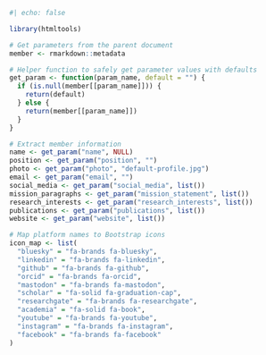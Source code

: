 ```r
#| echo: false

library(htmltools)

# Get parameters from the parent document
member <- rmarkdown::metadata

# Helper function to safely get parameter values with defaults
get_param <- function(param_name, default = "") {
  if (is.null(member[[param_name]])) {
    return(default)
  } else {
    return(member[[param_name]])
  }
}

# Extract member information
name <- get_param("name", NULL)
position <- get_param("position", "")
photo <- get_param("photo", "default-profile.jpg")
email <- get_param("email", "")
social_media <- get_param("social_media", list())
mission_paragraphs <- get_param("mission_statement", list())
research_interests <- get_param("research_interests", list())
publications <- get_param("publications", list())
website <- get_param("website", list())

# Map platform names to Bootstrap icons
icon_map <- list(
  "bluesky" = "fa-brands fa-bluesky", 
  "linkedin" = "fa-brands fa-linkedin",
  "github" = "fa-brands fa-github",
  "orcid" = "fa-brands fa-orcid",
  "mastodon" = "fa-brands fa-mastodon",
  "scholar" = "fa-solid fa-graduation-cap",
  "researchgate" = "fa-brands fa-researchgate",
  "academia" = "fa-solid fa-book",
  "youtube" = "fa-brands fa-youtube",
  "instagram" = "fa-brands fa-instagram",
  "facebook" = "fa-brands fa-facebook"
)
```